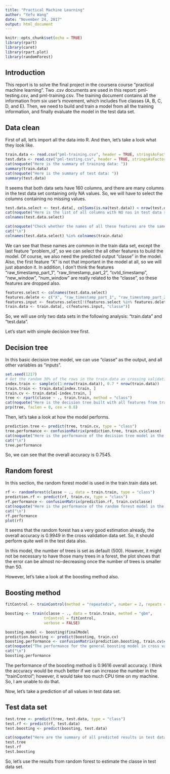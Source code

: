 ---
title: "Practical Machine Learning"
author: "Yefu Wang"
date: "November 24, 2017"
output: html_document
---

```{r setup, include=FALSE}
knitr::opts_chunk$set(echo = TRUE)
library(rpart)
library(caret)
library(rpart.plot)
library(randomForest)
```

## Introduction

This report is to solve the final project in the coursera course "practical machine learning". Two .csv documents are used in this report: pml-testing.csv, and pml-training.csv. The training document contains all the information from six user's movement, which includes five classes (A, B, C, D, and E). Then, we need to build and train a model from all the training information, and finally evaluate the model in the test data set. 

## Data clean

First of all, let's import all the data into R. And then, let's take a look what they look like.

```{r, echo = TRUE}

train.data <- read.csv("pml-training.csv", header = TRUE, stringsAsFactors = TRUE)
test.data <- read.csv("pml-testing.csv", header = TRUE, stringsAsFactors = TRUE)
cat(noquote("Here is the summary of training data: "))
summary(train.data)
cat(noquote("Here is the summary of test data: "))
summary(test.data)

```

It seems that both data sets have 160 columns, and there are many columns in the test data set containing only NA values. So, we will have to select the columns containing no missing values.

```{r, echo = TRUE}

test.data.select <- test.data[, colSums(is.na(test.data)) < nrow(test.data)]
cat(noquote("Here is the list of all columns with NO nas in test data set: "))
colnames(test.data.select)

cat(noquote("Check whether the names of all these features are the same as the names in train.data:"))
cat("\n")
colnames(test.data.select) %in% colnames(train.data)

```

We can see that these names are common in the train data set, except the last feature "problem_id", so we can select the all other features to build the model. Of course, we also need the predicted output "classe" in the model. Also, the first feature "X" is not that important in the model at all, so we will just abandon it. In addition, I don't think the features "raw_timestamp_part_1", "raw_timestamp_part_2", "cvtd_timestamp", "new_window", "num_window" are really related to the "classe", so these features are dropped also.

```{r, echo = TRUE}

features.select <- colnames(test.data.select)
features.delete <- c("X", "raw_timestamp_part_1", "raw_timestamp_part_2", "cvtd_timestamp", "new_window", "num_window", "problem_id")
features.input <- features.select[!(features.select %in% features.delete)]
train.data <- train.data[, c(features.input, "classe")]

```

So, we will use only two data sets in the following analysis: "train.data" and "test.data". 

Let's start with simple decision tree first. 

## Decision tree

In this basic decision tree model, we can use "classe" as the output, and all other variables as "inputs". 

```{r, echo=TRUE, fig.height=10,fig.width=10}

set.seed(1217)
# Get the random 30% of the rows in the train.data as crossing validation test, and 70% as train.train set.
index.train <- sample(c(1:nrow(train.data)), 0.7 * nrow(train.data))
train.train <- train.data[index.train, ]
train.cv <- train.data[-index.train, ]
tree <- rpart(classe ~ ., train.train, method = "class")
cat(noquote("Here is the decision tree built with all features from train data:"))
prp(tree, faclen = 0, cex = 0.8)

```
Then, let's take a look at how the model performs. 

```{r, echo=TRUE}

prediction.tree <- predict(tree, train.cv, type = "class")
tree.performance <- confusionMatrix(prediction.tree, train.cv$classe)
cat(noquote("Here is the performance of the decision tree model in the cross validation data set:"))
cat("\n")
tree.performance

```

So, we can see that the overall accuracy is 0.7545. 

## Random forest

In this section, the random forest model is used in the train.train data set. 

```{r, echo = TRUE}

rf <- randomForest(classe ~ ., data = train.train, type = "class")
prediction.rf <- predict(rf, train.cv, type = "class")
rf.performance <- confusionMatrix(prediction.rf, train.cv$classe)
cat(noquote("Here is the performance of the random forest model in the cross validation data set:"))
cat("\n")
rf.performance
plot(rf)
```

It seems that the random forest has a very good estimation already, the overall accuracy is 0.9949 in the cross validation data set. So, it should perform quite well in the test data also. 

In this model, the number of trees is set as default (500). However, it might not be necessary to have those many trees in a forest, the plot shows that the error can be almost no-decreasing once the number of trees is smaller than 50. 

However, let's take a look at the boosting method also.

## Boosting method

```{r, echo = TRUE}

fitControl <- trainControl(method = "repeatedcv", number = 2, repeats = 1)

boosting <- train(classe ~ ., data = train.train, method = "gbm",
                 trControl = fitControl,
                 verbose = FALSE)

boosting.model <- boosting$finalModel
prediction.boosting <- predict(boosting, train.cv)
boosting.performance <- confusionMatrix(prediction.boosting, train.cv$classe)
cat(noquote("The performance for the general boosting model in cross validation data set is:"))
cat("\n")
boosting.performance

```

The performance of the boosting method is 0.9616 overall accuracy. I think the accuracy would be much better if we can increase the number in the "trainControl"; however, it would take too much CPU time on my machine. So, I am unable to do that.

Now, let's take a prediction of all values in test data set.

## Test data set

```{r, echo = TRUE}

test.tree <- predict(tree, test.data, type = "class")
test.rf <- predict(rf, test.data)
test.boosting <- predict(boosting, test.data)

cat(noquote("Here are the summary of all predicted results in test data set:"))
test.tree
test.rf
test.boosting

```

So, let's use the results from random forest to estimate the classe in test data set.
